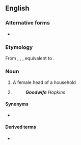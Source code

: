 {{also|Goodwife}}
==English==

===Alternative forms===
* {{sense|title}} {{alter|en|Goodwife}}

===Etymology===
From {{inh|en|enm|goodwyf}}, {{m|enm|godwyf}}, {{m|enm|godwif}}, equivalent to {{af|en|good|wife}}.

===Noun===
{{en-noun|goodwives}}

# {{lb|en|obsolete}} A female head of a household
# {{lb|en|obsolete}} {{non-gloss definition|A title of respect for a woman.}}
#: '''''Goodwife''' Hopkins''

====Synonyms====
* {{sense|title}} {{l|en|Mrs}}

====Derived terms====
* {{sense|title}} {{l|en|goody}}